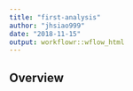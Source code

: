 ```yaml
---
title: "first-analysis"
author: "jhsiao999"
date: "2018-11-15"
output: workflowr::wflow_html
---
```


## Overview



```r

```

